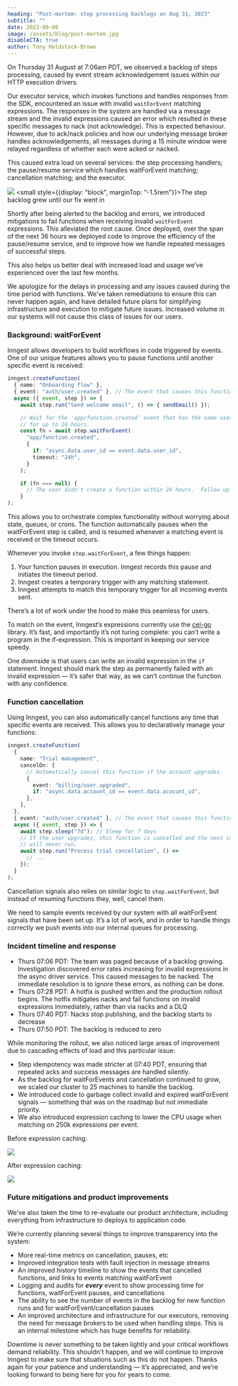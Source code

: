 ```yaml
---
heading: "Post-mortem: step processing backlogs on Aug 31, 2023"
subtitle: ""
date: 2023-09-08
image: /assets/blog/post-mortem.jpg
disableCTA: true
author: Tony Holdstock-Brown
---
```



On Thursday 31 August at 7:06am PDT, we observed a backlog of steps processing, caused by event stream acknowledgement issues within our HTTP execution drivers.

Our executor service, which invokes functions and handles responses from the SDK, encountered an issue with invalid `waitForEvent` matching expressions.  The responses in the system are handled via a message stream and the invalid expressions caused an error which resulted in these specific messages to nack (not acknowledge).  This is expected behaviour.  However, due to ack/nack policies and how our underlying message broker handles acknowledgements, all messages during a 15 minute window were relayed regardless of whether each were acked or nacked.

This caused extra load on several services:  the step processing handlers;  the pause/resume service which handles waitForEvent matching;  cancellation matching;  and the executor.

![](/assets/blog/2023-08-31-backlog.png)
<small style={{display: "block", marginTop: "-1.5rem"}}>The step backlog grew until our fix went in</small>

Shortly after being alerted to the backlog and errors, we introduced mitigations to fail functions when receiving invalid `waitForEvent` expressions.  This alleviated the root cause.  Once deployed, over the span of the next 36 hours we deployed code to improve the efficiency of the pause/resume service, and to improve how we handle repeated messages of successful steps.

This also helps us better deal with increased load and usage we’ve experienced over the last few months.

We apologize for the delays in processing and any issues caused during the time period with functions.  We’ve taken remediations to ensure this can never happen again, and have detailed future plans for simplifying infrastructure and execution to mitigate future issues. Increased volume in our systems will not cause this class of issues for our users.

### Background: waitForEvent

Inngest allows developers to build workflows in code triggered by events. One of our unique features allows you to pause functions until another specific event is received:

```typescript
inngest.createFunction(
  { name: "Onboarding flow" },
  { event: "auth/user.created" }, // The event that causes this function to run
  async ({ event, step }) => {
    await step.run("Send welcome email", () => { sendEmail() });

    // Wait for the 'app/function.created' event that has the same user ID
    // for up to 24 hours.
    const fn = await step.waitForEvent(
      "app/function.created",
      {
        if: "async.data.user_id == event.data.user_id",
        timeout: "24h",
      }
    );

    if (fn === null) {
      // The user didn't create a function within 24 hours.  Follow up.
    }
);
```
This allows you to orchestrate complex functionality without worrying about state, queues, or crons.  The function automatically pauses when the waitForEvent step is called, and is resumed whenever a matching event is received or the timeout occurs.

Whenever you invoke `step.waitForEvent`, a few things happen:

1. Your function pauses in execution. Inngest records this pause and initiates the timeout period.
2. Inngest creates a temporary trigger with any matching statement.
3. Inngest attempts to match this temporary trigger for all incoming events sent. 

There’s a lot of work under the hood to make this seamless for users.

To match on the event, Inngest’s expressions currently use the [cel-go](https://github.com/google/cel-go) library.  It’s fast, and importantly it’s not turing complete:  you can’t write a program in the if-expression.  This is important in keeping our service speedy.

One downside is that users can write an invalid expression in the `if` statement.  Inngest should mark the step as permanently failed with an invalid expression — it’s safer that way, as we can’t continue the function with any confidence.


### Function cancellation

Using Inngest, you can also automatically cancel functions any time that specific events are received.  This allows you to declaratively manage your functions:

```typescript
inngest.createFunction(
  {
    name: "Trial management",
    cancelOn: [
      // Automatically cancel this function if the account upgrades.
      {
        event: "billing/user.upgraded",
        if: "async.data.account_id == event.data.acocunt_id",
      },
    ],
  },
  { event: "auth/user.created" }, // The event that causes this function to run
  async ({ event, step }) => {
    await step.sleep("7d"); // Sleep for 7 days
    // If the user upgrades, this function is cancelled and the next step
    // will never run.
    await step.run("Process trial cancellation", () => 
      // ...
    });
  }
);
```
Cancellation signals also relies on similar logic to `step.waitForEvent`, but instead of resuming functions they, well, cancel them.

We need to sample events received by our system with all waitForEvent signals that have been set up.  It’s a lot of work, and in order to handle things correctly we push events into our internal queues for processing.

### Incident timeline and response

- Thurs 07:06 PDT: The team was paged because of a backlog growing.  Investigation discovered error rates increasing for invalid expressions in the async driver service.  This caused messages to be nacked.  The immediate resolution is to ignore these errors, as nothing can be done.
- Thurs 07:28 PDT: A hotfix is pushed written and the production rollout begins.  The hotfix mitigates nacks and fail functions on invalid expressions immediately, rather than via nacks and a DLQ
- Thurs 07:40 PDT: Nacks stop publishing, and the backlog starts to decrease
- Thurs 07:50 PDT: The backlog is reduced to zero

While monitoring the rollout, we also noticed large areas of improvement due to cascading effects of load and this particular issue:

- Step idempotency was made stricter at 07:40 PDT, ensuring that repeated acks and success messages are handled silently.
- As the backlog for waitForEvents and cancellation continued to grow, we scaled our cluster to 25 machines to handle the backlog.
- We introduced code to garbage collect invalid and expired waitForEvent signals — something that was on the roadmap but not immediate priority.
- We also introduced expression caching to lower the CPU usage when matching on 250k expressions per event.

Before expression caching:

![](/assets/blog/2023-08-31-before.png)

After expression caching:

![](/assets/blog/2023-08-31-after.png)

### Future mitigations and product improvements

We’ve also taken the time to re-evaluate our product architecture, including everything from infrastructure to deploys to application code.

We’re currently planning several things to improve transparency into the system:

- More real-time metrics on cancellation, pauses, etc
- Improved integration tests with fault injection in message streams
- An improved history timeline to show the events that cancelled functions, and links to events matching waitForEvent
- Logging and audits for *****every***** event to show processing time for functions, waitForEvent pauses, and cancellations
- The ability to see the number of events in the backlog for new function runs and for waitForEvent/cancellation pauses
- An improved architecture and infrastructure for our executors, removing the need for message brokers to be used when handling steps.  This is an internal milestone which has huge benefits for reliability.

Downtime is never something to be taken lightly and your critical workflows demand reliability. This shouldn't happen, and we will continue to improve Inngest to make sure that situations such as this do not happen. Thanks again for your patience and understanding — it’s appreciated, and we’re looking forward to being here for you for years to come.
